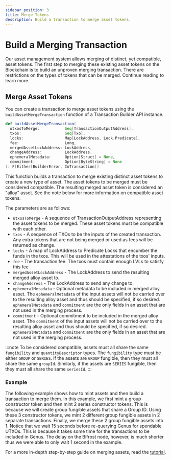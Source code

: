 ```yaml
---
sidebar_position: 3
title: Merge Tokens
description: Build a transaction to merge asset tokens.
---
```




# Build a Merging Transaction

Our asset management system allows merging of distinct, yet compatible, asset tokens. The first step to merging these
existing asset tokens on the Blockchain is to build an unproven merging transaction. There are restrictions on the
types of tokens that can be merged. Continue reading to learn more.

<RevealedLock/>

## Merge Asset Tokens

You can create a transaction to merge asset tokens using
the <ScaladocLink path="co/topl/brambl/builders/TransactionBuilderApi.html#buildAssetMergeTransaction(Seq[TransactionOutputAddress],Seq[Txo],Map[LockAddress,Predicate],Long,LockAddress,LockAddress,Option[Struct],Option[ByteString]):F[Either[BuilderError,IoTransaction]]"><code>buildAssetMergeTransaction</code></ScaladocLink>
function of a Transaction Builder API instance.

```scala
def buildAssetMergeTransaction(
  utxosToMerge:           Seq[TransactionOutputAddress],
  txos:                   Seq[Txo],
  locks:                  Map[LockAddress, Lock.Predicate],
  fee:                    Long,
  mergedAssetLockAddress: LockAddress,
  changeAddress:          LockAddress,
  ephemeralMetadata:      Option[Struct] = None,
  commitment:             Option[ByteString] = None
): F[Either[BuilderError, IoTransaction]]
```

This function builds a transaction to merge existing distinct asset tokens to create a new type of asset. The asset
tokens to be merged must be considered compatible. The resulting merged asset token is considered an "alloy" asset. See
the note below for more information on compatible asset tokens.


The parameters are as follows:
- `utxosToMerge` - A sequence of TransactionOutputAddress representing the asset tokens to be merged. These asset tokens must be compatible with each other.
- `txos` - A sequence of TXOs to be the inputs of the created transaction. Any extra tokens that are not being merged or used as fees will be returned as change.
- `locks` - A map of LockAddress to Predicate Locks that encumber the funds in the txos. This will be used in the attestations of the txos' inputs.
- `fee` - The transaction fee. The txos must contain enough LVLs to satisfy this fee
- `mergedAssetLockAddress` - The LockAddress to send the resulting merged alloy asset to.
- `changeAddress` - The LockAddress to send any change to.
- `ephemeralMetadata` - Optional metadata to be included in merged alloy asset. The `ephemeralMetadata` of the input
assets will not be carried over to the resulting alloy asset and thus should be specified, if so desired. `ephemeralMetadata` and `commitment`
are the only fields in an asset that are not used in the merging process.
- `commitment` - Optional commitment to be included in the merged alloy asset. The `commitment` of the input assets will
not be carried over to the resulting alloy asset and thus should be specified, if so desired. `ephemeralMetadata` and `commitment`
are the only fields in an asset that are not used in the merging process.

:::note
To be considered compatible, assets must all share the same `fungibility` and `quantityDescriptor` types. The `fungibility`
type must be either `GROUP` or `SERIES`. If the assets are `GROUP` fungible, then they must all share the same `groupId`.
Similarly, if the assets are `SERIES` fungible, then they must all share the same `seriesId`.
:::

<TxReturn tokenType="new alloy asset tokens" />

### Example

The following example shows how to mint assets and then build a transaction to merge them. In this example, we first mint
a group constructor token and then mint 2 series constructor tokens. This is because we will create group fungible assets
that share a Group ID. Using these 3 constructor tokens, we mint 2 different group fungible assets in 2 separate transactions.
Finally, we merge these 2 group fungible assets into 1. Notice that we wait 15 seconds before re-querying Genus for spendable
UTXOs. This is because it takes some time for the transactions to be included in Genus. The delay on the Bifrost node,
however, is much shorter thus we were able to only wait 1 second in the example.


For a more in-depth step-by-step guide on merging assets, read the [tutorial](../../tutorials/tutorials/merge-asset#step-3-merge-asset-tokens).
